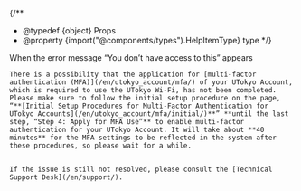 
{/**
  * @typedef {object} Props
  * @property {import("@components/types").HelpItemType} type
  */}

<HelpItem lang="en" type={props.type} >
  <Fragment slot="problem">When the error message “You don’t have access to this” appears</Fragment>

    There is a possibility that the application for [multi-factor authentication (MFA)](/en/utokyo_account/mfa/) of your UTokyo Account, which is required to use the UTokyo Wi-Fi, has not been completed. Please make sure to follow the initial setup procedure on the page, “**[Initial Setup Procedures for Multi-Factor Authentication for UTokyo Accounts](/en/utokyo_account/mfa/initial/)**” **until the last step, “Step 4: Apply for MFA Use”** to enable multi-factor authentication for your UTokyo Account. It will take about **40 minutes** for the MFA settings to be reflected in the system after these procedures, so please wait for a while.

     
    If the issue is still not resolved, please consult the [Technical Support Desk](/en/support/).
</HelpItem>
